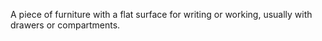 A piece of furniture with a flat surface for writing or working, usually with drawers or compartments.
